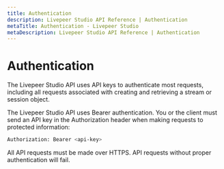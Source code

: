 ```yaml
---
title: Authentication
description: Livepeer Studio API Reference | Authentication
metaTitle: Authentication - Livepeer Studio
metaDescription: Livepeer Studio API Reference | Authentication
---
```


# Authentication

The Livepeer Studio API uses API keys to authenticate most requests, including all
requests associated with creating and retrieving a stream or session object.

The Livepeer Studio API uses Bearer authentication. You or the client must send an
API key in the Authorization header when making requests to protected
information:

```bash
Authorization: Bearer <api-key>
```

All API requests must be made over HTTPS. API requests without proper
authentication will fail.
